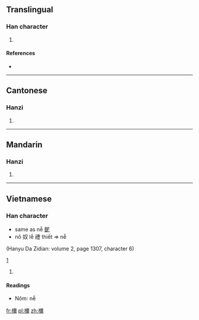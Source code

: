 ==Translingual==

===Han character===
{{Han char|rn=75|rad=木|as=14|sn=18|four=4192<sub>7</sub>|canj=木一火月 (DMFB)}}

# {{defn|Han|sort=木14}}

====References====
* {{Han ref|kx=0558.430|dkj=15741|dj=0948.130|hdz=21307.060|uh=6AB7|ud=27319|bh=EFE4|bd=61412}}

----

==Cantonese==

===Hanzi===
{{yue-hanzi|jyut=|y=nei5}}

# {{defn|lang=yue|sort=木14}}

----

==Mandarin==

===Hanzi===
{{cmn-hanzi|pin=[[mí]] ([[mi2]]), nǐ |wg=mi<sup>2</sup>}}

# {{defn|lang=cmn|sort=木14}}

----

==Vietnamese==

===Han character===
{{vi-hantu|nễ|rs=木14}}
* same as nễ [[鈮]]
* nô 奴 lễ 禮 thiết => nễ
(Hanyu Da Zidian: volume 2, page 1307, character 6)

[http://vi.wikipedia.org/wiki/Phi%C3%AAn_thi%E1%BA%BFt_H%C3%A1n-Vi%E1%BB%87t]

# {{defn|lang=vi|sort=木14}}

====Readings====
* Nôm: nễ

[[fr:檷]]
[[pl:檷]]
[[zh:檷]]